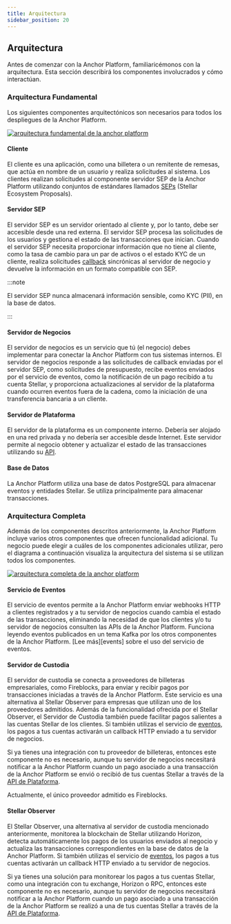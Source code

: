 ```yaml
---
title: Arquitectura
sidebar_position: 20
---
```


## Arquitectura

Antes de comenzar con la Anchor Platform, familiaricémonos con la arquitectura. Esta sección describirá los componentes involucrados y cómo interactúan.

### Arquitectura Fundamental

Los siguientes componentes arquitectónicos son necesarios para todos los despliegues de la Anchor Platform.

[![arquitectura fundamental de la anchor platform](../assets/anchor-platform-architecture-1.png)](../assets/anchor-platform-architecture-1.png)

#### Cliente

El cliente es una aplicación, como una billetera o un remitente de remesas, que actúa en nombre de un usuario y realiza solicitudes al sistema. Los clientes realizan solicitudes al componente servidor SEP de la Anchor Platform utilizando conjuntos de estándares llamados [SEPs][seps] (Stellar Ecosystem Proposals).

#### Servidor SEP

El servidor SEP es un servidor orientado al cliente y, por lo tanto, debe ser accesible desde una red externa. El servidor SEP procesa las solicitudes de los usuarios y gestiona el estado de las transacciones que inician. Cuando el servidor SEP necesita proporcionar información que no tiene al cliente, como la tasa de cambio para un par de activos o el estado KYC de un cliente, realiza solicitudes [callback][callback-api] sincrónicas al servidor de negocio y devuelve la información en un formato compatible con SEP.

:::note

El servidor SEP nunca almacenará información sensible, como KYC (PII), en la base de datos.

:::

#### Servidor de Negocios

El servidor de negocios es un servicio que tú (el negocio) debes implementar para conectar la Anchor Platform con tus sistemas internos. El servidor de negocios responde a las solicitudes de callback enviadas por el servidor SEP, como solicitudes de presupuesto, recibe eventos enviados por el servicio de eventos, como la notificación de un pago recibido a tu cuenta Stellar, y proporciona actualizaciones al servidor de la plataforma cuando ocurren eventos fuera de la cadena, como la iniciación de una transferencia bancaria a un cliente.

#### Servidor de Plataforma

El servidor de la plataforma es un componente interno. Debería ser alojado en una red privada y no debería ser accesible desde Internet. Este servidor permite al negocio obtener y actualizar el estado de las transacciones utilizando su [API][platform-api].

#### Base de Datos

La Anchor Platform utiliza una base de datos PostgreSQL para almacenar eventos y entidades Stellar. Se utiliza principalmente para almacenar transacciones.

### Arquitectura Completa

Además de los componentes descritos anteriormente, la Anchor Platform incluye varios otros componentes que ofrecen funcionalidad adicional. Tu negocio puede elegir a cuáles de los componentes adicionales utilizar, pero el diagrama a continuación visualiza la arquitectura del sistema si se utilizan todos los componentes.

[![arquitectura completa de la anchor platform](../assets/anchor-platform-architecture-2.png)](../assets/anchor-platform-architecture-2.png)

#### Servicio de Eventos

El servicio de eventos permite a la Anchor Platform enviar webhooks HTTP a clientes registrados y a tu servidor de negocios cuando cambia el estado de las transacciones, eliminando la necesidad de que los clientes y/o tu servidor de negocios consulten las APIs de la Anchor Platform. Funciona leyendo eventos publicados en un tema Kafka por los otros componentes de la Anchor Platform. [Lee más][events] sobre el uso del servicio de eventos.

#### Servidor de Custodia

El servidor de custodia se conecta a proveedores de billeteras empresariales, como Fireblocks, para enviar y recibir pagos por transacciones iniciadas a través de la Anchor Platform. Este servicio es una alternativa al Stellar Observer para empresas que utilizan uno de los proveedores admitidos. Además de la funcionalidad ofrecida por el Stellar Observer, el Servidor de Custodia también puede facilitar pagos salientes a las cuentas Stellar de los clientes. Si también utilizas el servicio de [eventos], los pagos a tus cuentas activarán un callback HTTP enviado a tu servidor de negocios.

Si ya tienes una integración con tu proveedor de billeteras, entonces este componente no es necesario, aunque tu servidor de negocios necesitará notificar a la Anchor Platform cuando un pago asociado a una transacción de la Anchor Platform se envió o recibió de tus cuentas Stellar a través de la [API de Plataforma][platform-api].

Actualmente, el único proveedor admitido es Fireblocks.

#### Stellar Observer

El Stellar Observer, una alternativa al servidor de custodia mencionado anteriormente, monitorea la blockchain de Stellar utilizando Horizon, detecta automáticamente los pagos de los usuarios enviados al negocio y actualiza las transacciones correspondientes en la base de datos de la Anchor Platform. Si también utilizas el servicio de [eventos], los pagos a tus cuentas activarán un callback HTTP enviado a tu servidor de negocios.

Si ya tienes una solución para monitorear los pagos a tus cuentas Stellar, como una integración con tu exchange, Horizon o RPC, entonces este componente no es necesario, aunque tu servidor de negocios necesitará notificar a la Anchor Platform cuando un pago asociado a una transacción de la Anchor Platform se realizó a una de tus cuentas Stellar a través de la [API de Plataforma][platform-api].

[seps]: https://github.com/stellar/stellar-protocol/blob/master/ecosystem/README.md
[platform-api]: ../api-reference/platform/transactions/README.mdx
[callback-api]: ../api-reference/callbacks/README.mdx
[eventos]: ./events/README.mdx

